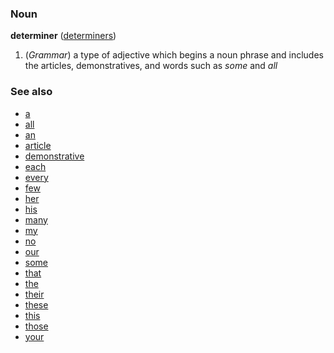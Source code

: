 ===Noun===
'''determiner''' ([[determiners]])

# (''Grammar'') a type of adjective which begins a noun phrase and includes the articles, demonstratives, and words such as ''some'' and ''all''

===See also===
*[[a]]
*[[all]]
*[[an]]
*[[article]]
*[[demonstrative]]
*[[each]]
*[[every]]
*[[few]]
*[[her]]
*[[his]]
*[[many]]
*[[my]]
*[[no]]
*[[our]]
*[[some]]
*[[that]]
*[[the]]
*[[their]]
*[[these]]
*[[this]]
*[[those]]
*[[your]]
